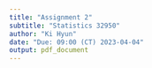 ```yaml
---
title: "Assignment 2"
subtitle: "Statistics 32950"
author: "Ki Hyun"
date: "Due: 09:00 (CT) 2023-04-04"
output: pdf_document
---
```


```r

```

